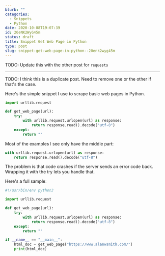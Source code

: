 ```yaml
---
blurb: ""
categories:
  - Snippets
  - Python
date: 2020-10-08T19:07:39
id: 20eNK2WyG45m
status: draft
title: Snippet Get Web Page in Python
type: post
slug: snippet-get-web-page-in-python--20enk2wyg45m
---
```


TODO: Update this with the other post for `requests`

---

TODO: I think this is a duplicate post. Need to remove one or the other if that's the case.



Here's the simple snippet I use to scrape basic web pages in Python.

```python
import urllib.request

def get_web_page(url):
    try:
        with urllib.request.urlopen(url) as response:
            return response.read().decode("utf-8")
    except:
        return ""
```

Most of the examples I see only have the middle part:

```python
with urllib.request.urlopen(url) as response:
	return response.read().decode("utf-8")
```

The problem is that code crashes if the server sends an error code back. Wrapping it with the try lets you handle that. 

Here's a full sample:

```python
#!/usr/bin/env python3

import urllib.request

def get_web_page(url):
    try:
        with urllib.request.urlopen(url) as response:
            return response.read().decode("utf-8")
    except:
        return ""

if __name__ == "__main__":
    html_doc = get_web_page("https://www.alanwsmith.com/")
    print(html_doc)
```